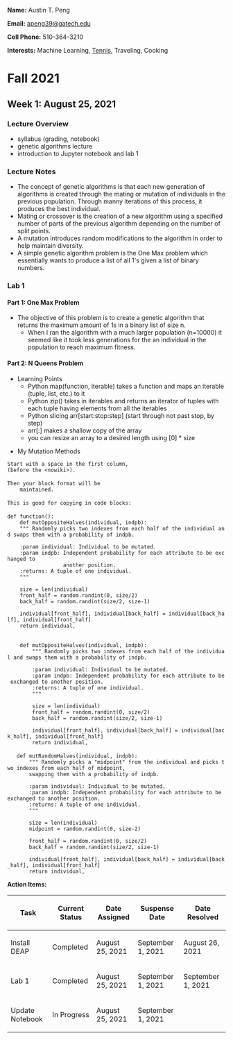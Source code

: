 '''Name:''' Austin T. Peng

'''Email:''' [mailto:apeng39@gatech.edu apeng39@gatech.edu]

'''Cell Phone:''' 510-364-3210

'''Interests:''' Machine Learning, [https://sites.google.com/view/gtclubtennis Tennis], Traveling, Cooking

= Fall 2021 =
== Week 1: August 25, 2021 ==
=== Lecture Overview ===
* syllabus (grading, notebook)
* genetic algorithms lecture
* introduction to Jupyter notebook and lab 1
=== Lecture Notes ===
* The concept of genetic algorithms is that each new generation of algorithms is created through the mating or mutation of individuals in the previous population. Through manny iterations of this process, it produces the best individual.
* Mating or crossover is the creation of a new algorithm using a specified number of parts of the previous algorithm depending on the number of split points.
* A mutation introduces random modifications to the algorithm in order to help maintain diversity.
* A simple genetic algorithm problem is the One Max problem which essentially wants to produce a list of all 1's given a list of binary numbers.

=== Lab 1 ===
==== Part 1: One Max Problem ====
* The objective of this problem is to create a genetic algorithm that returns the maximum amount of 1s in a binary list of size n.
** When I ran the algorithm with a much larger population (n=10000) it seemed like it took less generations for the an individual in the population to reach maximum fitness.

==== Part 2: N Queens Problem ====
* Learning Points
** Python map(function, iterable) takes a function and maps an iterable (tuple, list, etc.) to it
** Python zip() takes in iterables and returns an iterator of tuples with each tuple having elements from all the iterables
** Python slicing arr[start:stop:step] (start through not past stop, by step)
** arr[:] makes a shallow copy of the array
** you can resize an array to a desired length using [0] * size

* My Mutation Methods
 <nowiki>Start with a space in the first column,
(before the <nowiki>).

Then your block format will be
    maintained.

This is good for copying in code blocks:

def function():
    def mutOppositeHalves(individual, indpb):
    """ Randomly picks two indexes from each half of the individual and swaps them with a probability of indpb.
    
    :param individual: Individual to be mutated.
    :param indpb: Independent probability for each attribute to be exchanged to
                  another position.
    :returns: A tuple of one individual.
    """
    
    size = len(individual)
    front_half = random.randint(0, size/2)
    back_half = random.randint(size/2, size-1)
        
    individual[front_half], individual[back_half] = individual[back_half], individual[front_half]
    return individual,</nowiki>

 <nowiki>
    def mutOppositeHalves(individual, indpb):
        """ Randomly picks two indexes from each half of the individual and swaps them with a probability of indpb.
        
        :param individual: Individual to be mutated.
        :param indpb: Independent probability for each attribute to be exchanged to another position.
        :returns: A tuple of one individual.
        """
    
        size = len(individual)
        front_half = random.randint(0, size/2)
        back_half = random.randint(size/2, size-1)
            
        individual[front_half], individual[back_half] = individual[back_half], individual[front_half]
        return individual,
</nowiki>
 <nowiki>
    def mutRandomHalves(individual, indpb):
        """ Randomly picks a "midpoint" from the individual and picks two indexes from each half of midpoint,
        swapping them with a probability of indpb.
    
        :param individual: Individual to be mutated.
        :param indpb: Independent probability for each attribute to be exchanged to another position.
        :returns: A tuple of one individual.
        """
    
        size = len(individual)
        midpoint = random.randint(0, size-2)
        
        front_half = random.randint(0, size/2)
        back_half = random.randint(size/2, size-1)
            
        individual[front_half], individual[back_half] = individual[back_half], individual[front_half]
        return individual,
</nonwiki>

'''Action Items:'''
{| class="wikitable"
!Task
!Current Status
!Date Assigned
!Suspense Date
!Date Resolved
|-
|Install DEAP
|Completed
|August 25, 2021
|September 1, 2021
|August 26, 2021
|-
|Lab 1
|Completed
|August 25, 2021
|September 1, 2021
|September 1, 2021
|-
|Update Notebook
|In Progress
|August 25, 2021
|September 1, 2021
|
|}

